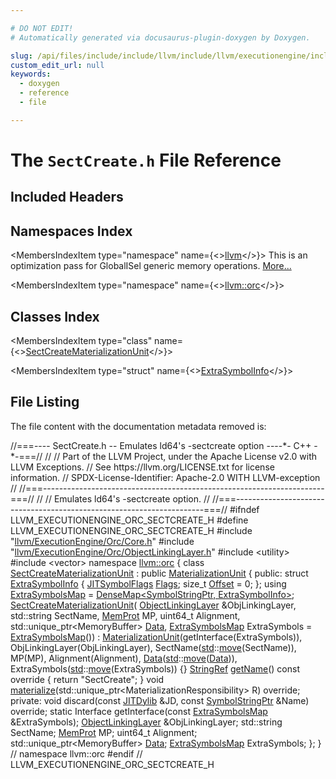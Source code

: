 ```yaml
---

# DO NOT EDIT!
# Automatically generated via docusaurus-plugin-doxygen by Doxygen.

slug: /api/files/include/include/llvm/include/llvm/executionengine/include/llvm/executionengine/orc/sectcreate-h
custom_edit_url: null
keywords:
  - doxygen
  - reference
  - file

---
```





# The `SectCreate.h` File Reference

<DoxygenPage pluginConfig={pluginConfig}>



## Included Headers

<IncludesList>
<IncludesListItem
  filePath="llvm/ExecutionEngine/Orc/Core.h"
  permalink="/docs/api/files/include/include/llvm/include/llvm/executionengine/include/llvm/executionengine/orc/core-h"
  isLocal="true" />
<IncludesListItem
  filePath="llvm/ExecutionEngine/Orc/ObjectLinkingLayer.h"
  permalink="/docs/api/files/include/include/llvm/include/llvm/executionengine/include/llvm/executionengine/orc/objectlinkinglayer-h"
  isLocal="true" />
<IncludesListItem
  filePath="utility"
  permalink=""
  isLocal="false" />
<IncludesListItem
  filePath="vector"
  permalink=""
  isLocal="false" />
</IncludesList>

## Namespaces Index

<MembersIndex>

<MembersIndexItem
  type="namespace"
  name={<><a href="/docs/api/namespaces/llvm">llvm</a></>}>
This is an optimization pass for GlobalISel generic memory operations. <a href="/docs/api/namespaces/llvm/#details">More...</a>
</MembersIndexItem>

<MembersIndexItem
  type="namespace"
  name={<><a href="/docs/api/namespaces/llvm/orc">llvm::orc</a></>}>
</MembersIndexItem>

</MembersIndex>

## Classes Index

<MembersIndex>

<MembersIndexItem
  type="class"
  name={<><a href="/docs/api/classes/llvm/orc/sectcreatematerializationunit">SectCreateMaterializationUnit</a></>}>
</MembersIndexItem>

<MembersIndexItem
  type="struct"
  name={<><a href="/docs/api/structs/llvm/orc/sectcreatematerializationunit/extrasymbolinfo">ExtraSymbolInfo</a></>}>
</MembersIndexItem>

</MembersIndex>


## File Listing

The file content with the documentation metadata removed is:

<ProgramListing>

<Link id="l00001" /><CodeLine lineNumber="1"><Highlight kind="comment">//===---- SectCreate.h -- Emulates ld64&#39;s -sectcreate option ----&#42;- C++ -&#42;-===//</Highlight><Highlight kind="normal"></Highlight></CodeLine>
<Link id="l00002" /><CodeLine lineNumber="2"><Highlight kind="normal"></Highlight><Highlight kind="comment">//</Highlight><Highlight kind="normal"></Highlight></CodeLine>
<Link id="l00003" /><CodeLine lineNumber="3"><Highlight kind="normal"></Highlight><Highlight kind="comment">// Part of the LLVM Project, under the Apache License v2.0 with LLVM Exceptions.</Highlight><Highlight kind="normal"></Highlight></CodeLine>
<Link id="l00004" /><CodeLine lineNumber="4"><Highlight kind="normal"></Highlight><Highlight kind="comment">// See https://llvm.org/LICENSE.txt for license information.</Highlight><Highlight kind="normal"></Highlight></CodeLine>
<Link id="l00005" /><CodeLine lineNumber="5"><Highlight kind="normal"></Highlight><Highlight kind="comment">// SPDX-License-Identifier: Apache-2.0 WITH LLVM-exception</Highlight><Highlight kind="normal"></Highlight></CodeLine>
<Link id="l00006" /><CodeLine lineNumber="6"><Highlight kind="normal"></Highlight><Highlight kind="comment">//</Highlight><Highlight kind="normal"></Highlight></CodeLine>
<Link id="l00007" /><CodeLine lineNumber="7"><Highlight kind="normal"></Highlight><Highlight kind="comment">//===----------------------------------------------------------------------===//</Highlight><Highlight kind="normal"></Highlight></CodeLine>
<Link id="l00008" /><CodeLine lineNumber="8"><Highlight kind="normal"></Highlight><Highlight kind="comment">//</Highlight><Highlight kind="normal"></Highlight></CodeLine>
<Link id="l00009" /><CodeLine lineNumber="9"><Highlight kind="normal"></Highlight><Highlight kind="comment">// Emulates ld64&#39;s -sectcreate option.</Highlight><Highlight kind="normal"></Highlight></CodeLine>
<Link id="l00010" /><CodeLine lineNumber="10"><Highlight kind="normal"></Highlight><Highlight kind="comment">//</Highlight><Highlight kind="normal"></Highlight></CodeLine>
<Link id="l00011" /><CodeLine lineNumber="11"><Highlight kind="normal"></Highlight><Highlight kind="comment">//===----------------------------------------------------------------------===//</Highlight><Highlight kind="normal"></Highlight></CodeLine>
<Link id="l00012" /><CodeLine lineNumber="12"><Highlight kind="normal"></Highlight></CodeLine>
<Link id="l00013" /><CodeLine lineNumber="13"><Highlight kind="normal"></Highlight><Highlight kind="preprocessor">#ifndef LLVM&#95;EXECUTIONENGINE&#95;ORC&#95;SECTCREATE&#95;H</Highlight><Highlight kind="normal"></Highlight></CodeLine>
<Link id="l00014" /><CodeLine lineNumber="14"><Highlight kind="normal"></Highlight><Highlight kind="preprocessor">#define LLVM&#95;EXECUTIONENGINE&#95;ORC&#95;SECTCREATE&#95;H</Highlight><Highlight kind="normal"></Highlight></CodeLine>
<Link id="l00015" /><CodeLine lineNumber="15"><Highlight kind="normal"></Highlight></CodeLine>
<Link id="l00016" /><CodeLine lineNumber="16"><Highlight kind="normal"></Highlight><Highlight kind="preprocessor">#include &quot;<a href="/docs/api/files/include/include/llvm/include/llvm/executionengine/include/llvm/executionengine/orc/core-h">llvm/ExecutionEngine/Orc/Core.h</a>&quot;</Highlight><Highlight kind="normal"></Highlight></CodeLine>
<Link id="l00017" /><CodeLine lineNumber="17"><Highlight kind="normal"></Highlight><Highlight kind="preprocessor">#include &quot;<a href="/docs/api/files/include/include/llvm/include/llvm/executionengine/include/llvm/executionengine/orc/objectlinkinglayer-h">llvm/ExecutionEngine/Orc/ObjectLinkingLayer.h</a>&quot;</Highlight><Highlight kind="normal"></Highlight></CodeLine>
<Link id="l00018" /><CodeLine lineNumber="18"><Highlight kind="normal"></Highlight></CodeLine>
<Link id="l00019" /><CodeLine lineNumber="19"><Highlight kind="normal"></Highlight><Highlight kind="preprocessor">#include &lt;utility&gt;</Highlight><Highlight kind="normal"></Highlight></CodeLine>
<Link id="l00020" /><CodeLine lineNumber="20"><Highlight kind="normal"></Highlight><Highlight kind="preprocessor">#include &lt;vector&gt;</Highlight><Highlight kind="normal"></Highlight></CodeLine>
<Link id="l00021" /><CodeLine lineNumber="21"><Highlight kind="normal"></Highlight></CodeLine>
<Link id="l00022" /><CodeLine lineNumber="22"><Highlight kind="normal"></Highlight><Highlight kind="keyword">namespace </Highlight><Highlight kind="normal"><a href="/docs/api/namespaces/llvm/orc">llvm::orc</a> &#123;</Highlight></CodeLine>
<Link id="l00023" /><CodeLine lineNumber="23"><Highlight kind="normal"></Highlight></CodeLine>
<Link id="l00024" /><CodeLine lineNumber="24" lineLink="/docs/api/classes/llvm/orc/sectcreatematerializationunit"><Highlight kind="normal"></Highlight><Highlight kind="keyword">class </Highlight><Highlight kind="normal"><a href="/docs/api/classes/llvm/orc/sectcreatematerializationunit/#a5924de0e3f852c0a9094833762d362ec">SectCreateMaterializationUnit</a> : </Highlight><Highlight kind="keyword">public</Highlight><Highlight kind="normal"> <a href="/docs/api/classes/llvm/orc/materializationunit/#a1233ea2ef51205e4954cdc12e7bc2d81">MaterializationUnit</a> &#123;</Highlight></CodeLine>
<Link id="l00025" /><CodeLine lineNumber="25"><Highlight kind="normal"></Highlight><Highlight kind="keyword">public</Highlight><Highlight kind="normal">:</Highlight></CodeLine>
<Link id="l00026" /><CodeLine lineNumber="26" lineLink="/docs/api/structs/llvm/orc/sectcreatematerializationunit/extrasymbolinfo"><Highlight kind="normal">  </Highlight><Highlight kind="keyword">struct </Highlight><Highlight kind="normal"><a href="/docs/api/structs/llvm/orc/sectcreatematerializationunit/extrasymbolinfo">ExtraSymbolInfo</a> &#123;</Highlight></CodeLine>
<Link id="l00027" /><CodeLine lineNumber="27" lineLink="/docs/api/structs/llvm/orc/sectcreatematerializationunit/extrasymbolinfo/#a6cc0fabedfa21fa95f2ba938fd3c4c43"><Highlight kind="normal">    <a href="/docs/api/classes/llvm/jitsymbolflags">JITSymbolFlags</a> <a href="/docs/api/structs/llvm/orc/sectcreatematerializationunit/extrasymbolinfo/#a6cc0fabedfa21fa95f2ba938fd3c4c43">Flags</a>;</Highlight></CodeLine>
<Link id="l00028" /><CodeLine lineNumber="28" lineLink="/docs/api/structs/llvm/orc/sectcreatematerializationunit/extrasymbolinfo/#a34053a350609b0949c6bc8daec1f665b"><Highlight kind="normal">    </Highlight><Highlight kind="keywordtype">size&#95;t</Highlight><Highlight kind="normal"> <a href="/docs/api/structs/llvm/orc/sectcreatematerializationunit/extrasymbolinfo/#a34053a350609b0949c6bc8daec1f665b">Offset</a> = 0;</Highlight></CodeLine>
<Link id="l00029" /><CodeLine lineNumber="29"><Highlight kind="normal">  &#125;;</Highlight></CodeLine>
<Link id="l00030" /><CodeLine lineNumber="30"><Highlight kind="normal"></Highlight></CodeLine>
<Link id="l00031" /><CodeLine lineNumber="31" lineLink="/docs/api/classes/llvm/orc/sectcreatematerializationunit/#a8f4b2803d5ce2bbc14245cb00ac5eb05"><Highlight kind="normal">  </Highlight><Highlight kind="keyword">using </Highlight><Highlight kind="normal"><a href="/docs/api/classes/llvm/orc/sectcreatematerializationunit/#a8f4b2803d5ce2bbc14245cb00ac5eb05">ExtraSymbolsMap</a> = <a href="/docs/api/classes/llvm/densemap">DenseMap&lt;SymbolStringPtr, ExtraSymbolInfo&gt;</a>;</Highlight></CodeLine>
<Link id="l00032" /><CodeLine lineNumber="32"><Highlight kind="normal"></Highlight></CodeLine>
<Link id="l00033" /><CodeLine lineNumber="33" lineLink="/docs/api/classes/llvm/orc/sectcreatematerializationunit/#a5924de0e3f852c0a9094833762d362ec"><Highlight kind="normal">  <a href="/docs/api/classes/llvm/orc/sectcreatematerializationunit/#a5924de0e3f852c0a9094833762d362ec">SectCreateMaterializationUnit</a>(</Highlight></CodeLine>
<Link id="l00034" /><CodeLine lineNumber="34"><Highlight kind="normal">      <a href="/docs/api/classes/llvm/orc/objectlinkinglayer">ObjectLinkingLayer</a> &amp;ObjLinkingLayer, std::string SectName, <a href="/docs/api/namespaces/llvm/orc/#a2fbb59fad28934f72ede7ddc316dfc89">MemProt</a> MP,</Highlight></CodeLine>
<Link id="l00035" /><CodeLine lineNumber="35"><Highlight kind="normal">      uint64&#95;t Alignment, std::unique&#95;ptr&lt;MemoryBuffer&gt; <a href="/docs/api/namespaces/llvm/#aa20539e89704d20b98b97e9c3feac934">Data</a>,</Highlight></CodeLine>
<Link id="l00036" /><CodeLine lineNumber="36"><Highlight kind="normal">      <a href="/docs/api/classes/llvm/orc/sectcreatematerializationunit/#a8f4b2803d5ce2bbc14245cb00ac5eb05">ExtraSymbolsMap</a> ExtraSymbols = <a href="/docs/api/classes/llvm/orc/sectcreatematerializationunit/#a8f4b2803d5ce2bbc14245cb00ac5eb05">ExtraSymbolsMap</a>())</Highlight></CodeLine>
<Link id="l00037" /><CodeLine lineNumber="37"><Highlight kind="normal">      : <a href="/docs/api/classes/llvm/orc/materializationunit/#a1233ea2ef51205e4954cdc12e7bc2d81">MaterializationUnit</a>(getInterface(ExtraSymbols)),</Highlight></CodeLine>
<Link id="l00038" /><CodeLine lineNumber="38"><Highlight kind="normal">        ObjLinkingLayer(ObjLinkingLayer), SectName(<a href="/docs/api/namespaces/std">std</a>::<a href="/docs/api/namespaces/llvm/#abfc9c7ecf70f66901e439f7c04ef3dbb">move</a>(SectName)), MP(MP),</Highlight></CodeLine>
<Link id="l00039" /><CodeLine lineNumber="39"><Highlight kind="normal">        Alignment(Alignment), <a href="/docs/api/namespaces/llvm/#aa20539e89704d20b98b97e9c3feac934">Data</a>(<a href="/docs/api/namespaces/std">std</a>::<a href="/docs/api/namespaces/llvm/#abfc9c7ecf70f66901e439f7c04ef3dbb">move</a>(<a href="/docs/api/namespaces/llvm/#aa20539e89704d20b98b97e9c3feac934">Data</a>)),</Highlight></CodeLine>
<Link id="l00040" /><CodeLine lineNumber="40"><Highlight kind="normal">        ExtraSymbols(<a href="/docs/api/namespaces/std">std</a>::<a href="/docs/api/namespaces/llvm/#abfc9c7ecf70f66901e439f7c04ef3dbb">move</a>(ExtraSymbols)) &#123;&#125;</Highlight></CodeLine>
<Link id="l00041" /><CodeLine lineNumber="41"><Highlight kind="normal"></Highlight></CodeLine>
<Link id="l00042" /><CodeLine lineNumber="42" lineLink="/docs/api/classes/llvm/orc/sectcreatematerializationunit/#a64783575c24e4694237bc51eafadce59"><Highlight kind="normal">  <a href="/docs/api/classes/llvm/stringref">StringRef</a> <a href="/docs/api/classes/llvm/orc/sectcreatematerializationunit/#a64783575c24e4694237bc51eafadce59">getName</a>()</Highlight><Highlight kind="keyword"> const override </Highlight><Highlight kind="normal">&#123; </Highlight><Highlight kind="keywordflow">return</Highlight><Highlight kind="normal"> </Highlight><Highlight kind="stringliteral">&quot;SectCreate&quot;</Highlight><Highlight kind="normal">; &#125;</Highlight></CodeLine>
<Link id="l00043" /><CodeLine lineNumber="43"><Highlight kind="normal"></Highlight></CodeLine>
<Link id="l00044" /><CodeLine lineNumber="44"><Highlight kind="normal">  </Highlight><Highlight kind="keywordtype">void</Highlight><Highlight kind="normal"> <a href="/docs/api/classes/llvm/orc/sectcreatematerializationunit/#a45899463c9ec5649ecb62499777066ce">materialize</a>(std::unique&#95;ptr&lt;MaterializationResponsibility&gt; R) </Highlight><Highlight kind="keyword">override</Highlight><Highlight kind="normal">;</Highlight></CodeLine>
<Link id="l00045" /><CodeLine lineNumber="45"><Highlight kind="normal"></Highlight></CodeLine>
<Link id="l00046" /><CodeLine lineNumber="46"><Highlight kind="normal"></Highlight><Highlight kind="keyword">private</Highlight><Highlight kind="normal">:</Highlight></CodeLine>
<Link id="l00047" /><CodeLine lineNumber="47"><Highlight kind="normal">  </Highlight><Highlight kind="keywordtype">void</Highlight><Highlight kind="normal"> discard(</Highlight><Highlight kind="keyword">const</Highlight><Highlight kind="normal"> <a href="/docs/api/classes/llvm/orc/jitdylib">JITDylib</a> &amp;JD, </Highlight><Highlight kind="keyword">const</Highlight><Highlight kind="normal"> <a href="/docs/api/classes/llvm/orc/symbolstringptr">SymbolStringPtr</a> &amp;Name) </Highlight><Highlight kind="keyword">override</Highlight><Highlight kind="normal">;</Highlight></CodeLine>
<Link id="l00048" /><CodeLine lineNumber="48"><Highlight kind="normal"></Highlight></CodeLine>
<Link id="l00049" /><CodeLine lineNumber="49"><Highlight kind="normal">  </Highlight><Highlight kind="keyword">static</Highlight><Highlight kind="normal"> Interface getInterface(</Highlight><Highlight kind="keyword">const</Highlight><Highlight kind="normal"> <a href="/docs/api/classes/llvm/orc/sectcreatematerializationunit/#a8f4b2803d5ce2bbc14245cb00ac5eb05">ExtraSymbolsMap</a> &amp;ExtraSymbols);</Highlight></CodeLine>
<Link id="l00050" /><CodeLine lineNumber="50"><Highlight kind="normal"></Highlight></CodeLine>
<Link id="l00051" /><CodeLine lineNumber="51"><Highlight kind="normal">  <a href="/docs/api/classes/llvm/orc/objectlinkinglayer">ObjectLinkingLayer</a> &amp;ObjLinkingLayer;</Highlight></CodeLine>
<Link id="l00052" /><CodeLine lineNumber="52"><Highlight kind="normal">  std::string SectName;</Highlight></CodeLine>
<Link id="l00053" /><CodeLine lineNumber="53"><Highlight kind="normal">  <a href="/docs/api/namespaces/llvm/orc/#a2fbb59fad28934f72ede7ddc316dfc89">MemProt</a> MP;</Highlight></CodeLine>
<Link id="l00054" /><CodeLine lineNumber="54"><Highlight kind="normal">  uint64&#95;t Alignment;</Highlight></CodeLine>
<Link id="l00055" /><CodeLine lineNumber="55"><Highlight kind="normal">  std::unique&#95;ptr&lt;MemoryBuffer&gt; <a href="/docs/api/namespaces/llvm/#aa20539e89704d20b98b97e9c3feac934">Data</a>;</Highlight></CodeLine>
<Link id="l00056" /><CodeLine lineNumber="56"><Highlight kind="normal">  <a href="/docs/api/classes/llvm/orc/sectcreatematerializationunit/#a8f4b2803d5ce2bbc14245cb00ac5eb05">ExtraSymbolsMap</a> ExtraSymbols;</Highlight></CodeLine>
<Link id="l00057" /><CodeLine lineNumber="57"><Highlight kind="normal">&#125;;</Highlight></CodeLine>
<Link id="l00058" /><CodeLine lineNumber="58"><Highlight kind="normal"></Highlight></CodeLine>
<Link id="l00059" /><CodeLine lineNumber="59"><Highlight kind="normal">&#125; </Highlight><Highlight kind="comment">// namespace llvm::orc</Highlight><Highlight kind="normal"></Highlight></CodeLine>
<Link id="l00060" /><CodeLine lineNumber="60"><Highlight kind="normal"></Highlight></CodeLine>
<Link id="l00061" /><CodeLine lineNumber="61"><Highlight kind="normal"></Highlight><Highlight kind="preprocessor">#endif </Highlight><Highlight kind="comment">// LLVM&#95;EXECUTIONENGINE&#95;ORC&#95;SECTCREATE&#95;H</Highlight><Highlight kind="normal"></Highlight></CodeLine>

</ProgramListing>


</DoxygenPage>
